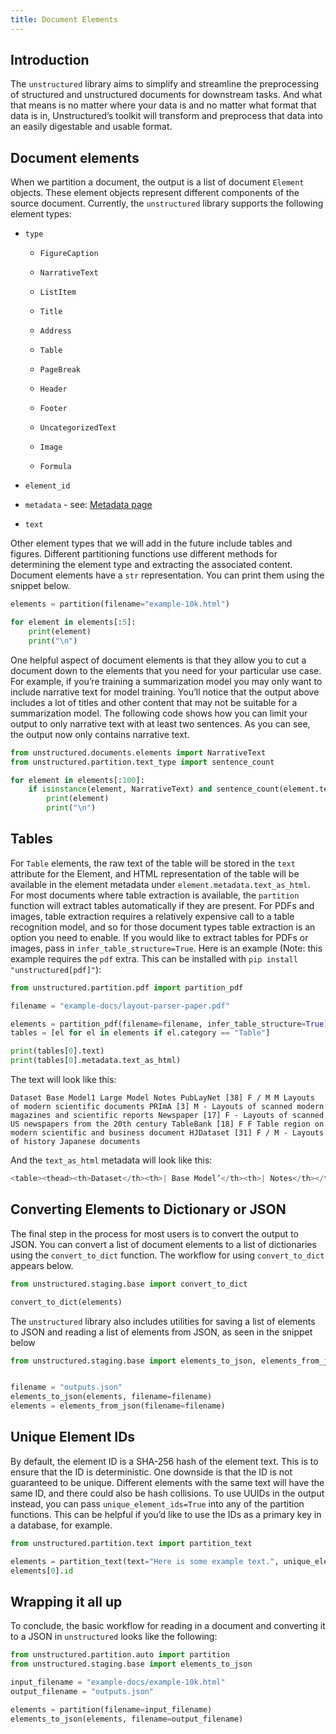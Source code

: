 ```yaml
---
title: Document Elements 
---
```

## Introduction

The `unstructured` library aims to simplify and streamline the preprocessing of structured and unstructured documents for downstream tasks. And what that means is no matter where your data is and no matter what format that data is in, Unstructured’s toolkit will transform and preprocess that data into an easily digestable and usable format.

## Document elements

When we partition a document, the output is a list of document `Element` objects. These element objects represent different components of the source document. Currently, the `unstructured` library supports the following element types:

*   `type`
    
    *   `FigureCaption`
        
    *   `NarrativeText`
        
    *   `ListItem`
        
    *   `Title`
        
    *   `Address`
        
    *   `Table`
        
    *   `PageBreak`
        
    *   `Header`
        
    *   `Footer`
        
    *   `UncategorizedText`
        
    *   `Image`
        
    *   `Formula`
        
*   `element_id`
    
*   `metadata` - see: [Metadata page](/open-source/metadata#metadata-label)
    
*   `text`
    

Other element types that we will add in the future include tables and figures. Different partitioning functions use different methods for determining the element type and extracting the associated content. Document elements have a `str` representation. You can print them using the snippet below.

```py
elements = partition(filename="example-10k.html")

for element in elements[:5]:
    print(element)
    print("\n")

```


One helpful aspect of document elements is that they allow you to cut a document down to the elements that you need for your particular use case. For example, if you’re training a summarization model you may only want to include narrative text for model training. You’ll notice that the output above includes a lot of titles and other content that may not be suitable for a summarization model. The following code shows how you can limit your output to only narrative text with at least two sentences. As you can see, the output now only contains narrative text.

```py
from unstructured.documents.elements import NarrativeText
from unstructured.partition.text_type import sentence_count

for element in elements[:100]:
    if isinstance(element, NarrativeText) and sentence_count(element.text) > 2:
        print(element)
        print("\n")

```


## Tables

For `Table` elements, the raw text of the table will be stored in the `text` attribute for the Element, and HTML representation of the table will be available in the element metadata under `element.metadata.text_as_html`. For most documents where table extraction is available, the `partition` function will extract tables automatically if they are present. For PDFs and images, table extraction requires a relatively expensive call to a table recognition model, and so for those document types table extraction is an option you need to enable. If you would like to extract tables for PDFs or images, pass in `infer_table_structure=True`. Here is an example (Note: this example requires the `pdf` extra. This can be installed with `pip install "unstructured[pdf]"`):

```py
from unstructured.partition.pdf import partition_pdf

filename = "example-docs/layout-parser-paper.pdf"

elements = partition_pdf(filename=filename, infer_table_structure=True)
tables = [el for el in elements if el.category == "Table"]

print(tables[0].text)
print(tables[0].metadata.text_as_html)

```


The text will look like this:

```
Dataset Base Model1 Large Model Notes PubLayNet [38] F / M M Layouts of modern scientific documents PRImA [3] M - Layouts of scanned modern magazines and scientific reports Newspaper [17] F - Layouts of scanned US newspapers from the 20th century TableBank [18] F F Table region on modern scientific and business document HJDataset [31] F / M - Layouts of history Japanese documents

```


And the `text_as_html` metadata will look like this:

```py
<table><thead><th>Dataset</th><th>| Base Model’</th><th>| Notes</th></thead><tr><td>PubLayNet</td><td>[38] F/M</td><td>Layouts of modern scientific documents</td></tr><tr><td>PRImA [3]</td><td>M</td><td>Layouts of scanned modern magazines and scientific reports</td></tr><tr><td>Newspaper</td><td>F</td><td>Layouts of scanned US newspapers from the 20th century</td></tr><tr><td>TableBank</td><td>F</td><td>Table region on modern scientific and business document</td></tr><tr><td>HJDataset [31]</td><td>F/M</td><td>Layouts of history Japanese documents</td></tr></table>

```


## Converting Elements to Dictionary or JSON

The final step in the process for most users is to convert the output to JSON. You can convert a list of document elements to a list of dictionaries using the `convert_to_dict` function. The workflow for using `convert_to_dict` appears below.

```py
from unstructured.staging.base import convert_to_dict

convert_to_dict(elements)

```


The `unstructured` library also includes utilities for saving a list of elements to JSON and reading a list of elements from JSON, as seen in the snippet below

```py
from unstructured.staging.base import elements_to_json, elements_from_json


filename = "outputs.json"
elements_to_json(elements, filename=filename)
elements = elements_from_json(filename=filename)

```


## Unique Element IDs

By default, the element ID is a SHA-256 hash of the element text. This is to ensure that the ID is deterministic. One downside is that the ID is not guaranteed to be unique. Different elements with the same text will have the same ID, and there could also be hash collisions. To use UUIDs in the output instead, you can pass `unique_element_ids=True` into any of the partition functions. This can be helpful if you’d like to use the IDs as a primary key in a database, for example.

```py
from unstructured.partition.text import partition_text

elements = partition_text(text="Here is some example text.", unique_element_ids=True)
elements[0].id

```


## Wrapping it all up

To conclude, the basic workflow for reading in a document and converting it to a JSON in `unstructured` looks like the following:

```py
from unstructured.partition.auto import partition
from unstructured.staging.base import elements_to_json

input_filename = "example-docs/example-10k.html"
output_filename = "outputs.json"

elements = partition(filename=input_filename)
elements_to_json(elements, filename=output_filename)

```
